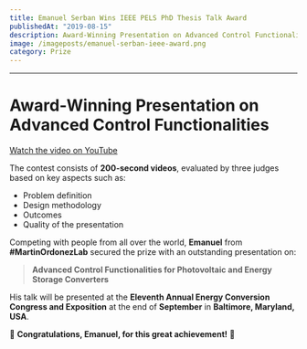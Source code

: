 ```yaml
---
title: Emanuel Serban Wins IEEE PELS PhD Thesis Talk Award
publishedAt: "2019-08-15"
description: Award-Winning Presentation on Advanced Control Functionalities.
image: /imageposts/emanuel-serban-ieee-award.png
category: Prize
---
```

---

# Award-Winning Presentation on Advanced Control Functionalities

[Watch the video on YouTube](https://www.youtube.com/watch?v=17ProY75ZaI)

The contest consists of **200-second videos**, evaluated by three judges based on key aspects such as:

- Problem definition  
- Design methodology  
- Outcomes  
- Quality of the presentation  

Competing with people from all over the world, **Emanuel** from **#MartinOrdonezLab** secured the prize with an outstanding presentation on:

> **Advanced Control Functionalities for Photovoltaic and Energy Storage Converters**

His talk will be presented at the **Eleventh Annual Energy Conversion Congress and Exposition** at the end of **September** in **Baltimore, Maryland, USA**.

🎉 **Congratulations, Emanuel, for this great achievement!** 🎉
